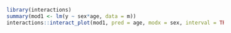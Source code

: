 
```r
library(interactions)
summary(mod1 <- lm(y ~ sex*age, data = m))
interactions::interact_plot(mod1, pred = age, modx = sex, interval = TRUE)
```
